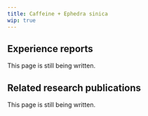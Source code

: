 ---
title: Caffeine + Ephedra sinica
wip: true
---

## Experience reports

This page is still being written.

## Related research publications

This page is still being written.

